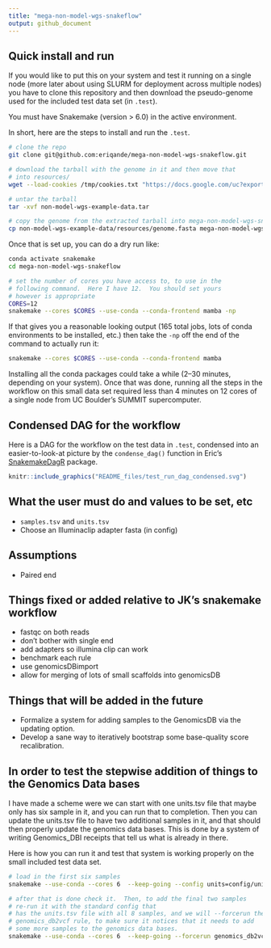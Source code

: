 ```yaml
---
title: "mega-non-model-wgs-snakeflow"
output: github_document
---
```


## Quick install and run

If you would like to put this on your system and test it running on a single node
(more later about using SLURM for deployment across multiple nodes) you have to
clone this repository and then download the pseudo-genome used for
the included test data set (in `.test`).

You must have Snakemake (version > 6.0) in the active environment.

In short, here are the steps to install and run the `.test`.

```sh
# clone the repo
git clone git@github.com:eriqande/mega-non-model-wgs-snakeflow.git

# download the tarball with the genome in it and then move that
# into resources/
wget --load-cookies /tmp/cookies.txt "https://docs.google.com/uc?export=download&confirm=$(wget --quiet --save-cookies /tmp/cookies.txt --keep-session-cookies --no-check-certificate 'https://docs.google.com/uc?export=download&id=1LMK-DCkH1RKFAWTR2OKEJ_K9VOjJIZ1b' -O- | sed -rn 's/.*confirm=([0-9A-Za-z_]+).*/\1\n/p')&id=1LMK-DCkH1RKFAWTR2OKEJ_K9VOjJIZ1b" -O non-model-wgs-example-data.tar && rm -rf /tmp/cookies.txt

# untar the tarball
tar -xvf non-model-wgs-example-data.tar

# copy the genome from the extracted tarball into mega-non-model-wgs-snakeflow/resources/
cp non-model-wgs-example-data/resources/genome.fasta mega-non-model-wgs-snakeflow/resources/
```

Once that is set up, you can do a dry run like:
```sh
conda activate snakemake
cd mega-non-model-wgs-snakeflow

# set the number of cores you have access to, to use in the
# following command.  Here I have 12.  You should set yours
# however is appropriate
CORES=12
snakemake --cores $CORES --use-conda --conda-frontend mamba -np
```
If that gives you a reasonable looking output (165 total jobs, lots
of conda environments to be installed, etc.) then take the `-np` off
the end of the command to actually run it:
```sh
snakemake --cores $CORES --use-conda --conda-frontend mamba
```
Installing all the conda packages could take a while (2--30 minutes, depending
on your system).  Once that was done, running all the steps in the workflow on this
small data set required less than 4 minutes on 12 cores of a single node from
UC Boulder's SUMMIT supercomputer.  

## Condensed DAG for the workflow

Here is a DAG for the workflow on the test data in `.test`, condensed
into an easier-to-look-at picture by the `condense_dag()` function in
Eric's [SnakemakeDagR](https://github.com/eriqande/SnakemakeDagR) package.
```r
knitr::include_graphics("README_files/test_run_dag_condensed.svg")
```



## What the user must do and values to be set, etc

* `samples.tsv` and `units.tsv`
* Choose an Illuminaclip adapter fasta (in config)



## Assumptions

* Paired end


## Things fixed or added relative to JK's snakemake workflow

* fastqc on both reads
* don't bother with single end
* add adapters so illumina clip can work
* benchmark each rule
* use genomicsDBimport
* allow for merging of lots of small scaffolds into genomicsDB

## Things that will be added in the future

* Formalize a system for adding samples to the GenomicsDB via the updating
option.
* Develop a sane way to iteratively bootstrap some base-quality score
recalibration.


## In order to test the stepwise addition of things to the Genomics Data bases

I have made a scheme were we can start with one units.tsv file that
maybe only has six sample in it, and you can run that to completion.
Then you can update the units.tsv file to have two additional samples
in it, and that should then properly update the genomics data bases.  This
is done by a system of writing Genomics_DBI receipts that tell us what is already
in there.  

Here is how you can run it and test that system is working properly on the
small included test data set.
```sh
# load in the first six samples
snakemake --use-conda --cores 6  --keep-going --config units=config/units-only-s001-s006.tsv

# after that is done check it.  Then, to add the final two samples
# re-run it with the standard config that
# has the units.tsv file with all 8 samples, and we will --forcerun the
# genomics_db2vcf rule, to make sure it notices that it needs to add
# some more samples to the genomics data bases.
snakemake --use-conda --cores 6  --keep-going --forcerun genomics_db2vcf

```
